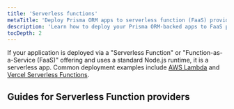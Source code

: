 ```yaml
---
title: 'Serverless functions'
metaTitle: 'Deploy Prisma ORM apps to serverless function (FaaS) providers'
description: 'Learn how to deploy your Prisma ORM-backed apps to FaaS providers like AWS Lambda, Netlify, or Vercel Serverless Functions'
tocDepth: 2
---
```

<head>
    <title>{frontMatter.metaTitle}</title>
</head>

<TopBlock>

If your application is deployed via a "Serverless Function" or "Function-as-a-Service (FaaS)" offering and uses a standard Node.js runtime, it is a serverless app. Common deployment examples include [AWS Lambda](/orm/prisma-client/deployment/serverless/deploy-to-aws-lambda) and [Vercel Serverless Functions](/orm/prisma-client/deployment/serverless/deploy-to-vercel).

</TopBlock>

## Guides for Serverless Function providers

<Subsections />
